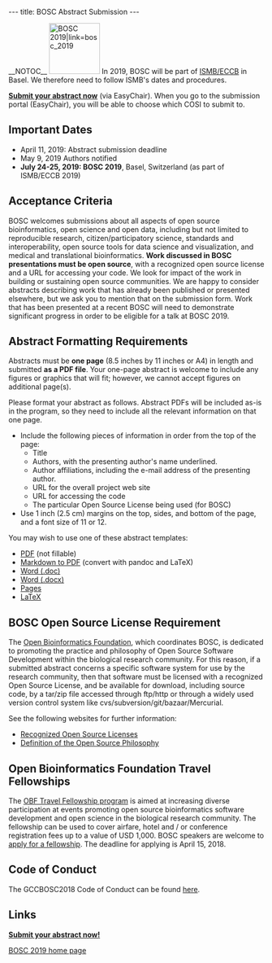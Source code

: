 ---
title: BOSC Abstract Submission
---

__NOTOC__
[[File:Pear.png|100px|right|BOSC 2019|link=bosc_2019]]
In 2019, BOSC will be part of [https://www.iscb.org/ismbeccb2019 ISMB/ECCB] in Basel. We therefore need to follow ISMB's dates and procedures.

'''[https://easychair.org/conferences/?conf=gccbosc2018 Submit your abstract now]''' (via EasyChair). When you go to the submission portal (EasyChair), you will be able to choose which COSI to submit to.

== Important Dates ==
* April 11, 2019: Abstract submission deadline
* May 9, 2019 Authors notified
* '''July 24-25, 2019: BOSC 2019''',  Basel, Switzerland (as part of ISMB/ECCB 2019)

== Acceptance Criteria ==

BOSC welcomes submissions about all aspects of open source bioinformatics, open science and open data, including but not limited to reproducible research, citizen/participatory science, standards and interoperability, open source tools for data science and visualization, and medical and translational bioinformatics. '''Work discussed in BOSC presentations must be open source''', with a recognized open source license and a URL for accessing your code. We look for impact of the work in building or sustaining open source communities.  We are happy to consider abstracts describing work that has already been published or presented elsewhere, but we ask you to mention that on the submission form. Work that has been presented at a recent BOSC will need to demonstrate significant progress in order to be eligible for a talk at BOSC 2019.

== Abstract Formatting Requirements ==
Abstracts must be '''one page''' (8.5 inches by 11 inches or A4) in length and submitted '''as a PDF file'''. Your one-page abstract is welcome to include any figures or graphics that will fit; however, we cannot accept figures on additional page(s).

Please format your abstract as follows. Abstract PDFs will be included as-is in the program, so they need to include all the relevant information on that one page.
* Include the following pieces of information in order from the top of the page:
** Title
** Authors, with the presenting author's name underlined.
** Author affiliations, including the e-mail address of the presenting author.
** URL for the overall project web site
** URL for accessing the code
** The particular Open Source License being used (for BOSC)
* Use 1 inch (2.5 cm) margins on the top, sides, and bottom of the page, and a font size of 11 or 12.

You may wish to use one of these abstract templates:
* [http://www.open-bio.org/wiki/File:BOSC2015-abstract-template.pdf PDF] (not fillable)
* [https://s3.amazonaws.com/chapmanb/openbio/bosc_template_pandoc.tar.gz Markdown to PDF] (convert with pandoc and LaTeX)
* [http://www.open-bio.org/bosc2015/bosc2015-abstract-example.doc Word (.doc)] 
* [http://www.open-bio.org/bosc2015/bosc2015-abstract-example.docx Word (.docx)]
* [http://www.open-bio.org/bosc2015/bosc2015-abstract-example.pages Pages]
* [https://github.com/bow/talks/blob/master/2014_bosc/abstract/abstract.tex LaTeX]

== BOSC Open Source License Requirement ==

The [[OBF|Open Bioinformatics Foundation]], which coordinates BOSC, is dedicated to promoting the practice and philosophy of Open Source Software Development within the biological research community. For this reason, if a submitted abstract concerns a specific software system for use by the research community, then that software must be licensed with a recognized Open Source License, and be available for download, including source code, by a tar/zip file accessed through ftp/http or through a widely used version control system like cvs/subversion/git/bazaar/Mercurial.

See the following websites for further information:
* [http://www.opensource.org/licenses/ Recognized Open Source Licenses]
* [http://www.opensource.org/docs/definition.php Definition of the Open Source Philosophy]

== Open Bioinformatics Foundation Travel Fellowships ==

The [https://github.com/OBF/obf-docs/blob/master/Travel_fellowships.md OBF Travel Fellowship program] is aimed at increasing diverse participation at events promoting open source bioinformatics software development and open science in the biological research community. The fellowship can be used to cover airfare, hotel and / or conference registration fees up to a value of USD 1,000. BOSC speakers are welcome to [https://github.com/OBF/obf-docs/blob/master/Travel_fellowships.md apply for a fellowship]. The deadline for applying is April 15, 2018.

== Code of Conduct ==
The GCCBOSC2018 Code of Conduct can be found [https://galaxyproject.org/events/gccbosc2018/code-of-conduct/ here].

== Links ==
'''[https://easychair.org/conferences/?conf=gccbosc2018 Submit your abstract now!]'''

[[BOSC_2019|BOSC 2019 home page]]